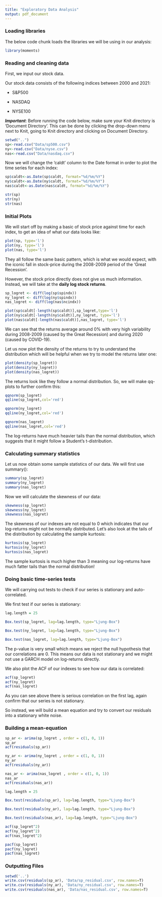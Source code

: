```yaml
---
title: "Exploratory Data Analysis"
output: pdf_document
---
```


### **Loading libraries**

The below code chunk loads the libraries we will be using in our analysis:

```r
library(moments)
```

### **Reading and cleaning data**

First, we input our stock data.

Our stock data consists of the following indices between 2000 and 2021:

-   S&P500

-   NASDAQ

-   NYSE100

***Important***: Before running the code below, make sure your Knit directory is 'Document Directory'. This can be done by clicking the drop-down menu next to Knit, going to Knit directory and clicking on Document Directory.

```r
setwd("..")
sp<-read.csv("Data/sp500.csv")
ny<-read.csv("Data/nyse.csv")
nas<-read.csv("Data/nasdaq.csv")
```

Now we will change the 'caldt' column to the Date format in order to plot the time series for each index:

```r
sp$caldt<-as.Date(sp$caldt, format="%d/%m/%Y")
ny$caldt<-as.Date(ny$caldt, format="%d/%m/%Y")
nas$caldt<-as.Date(nas$caldt, format="%d/%m/%Y")

str(sp)
str(ny)
str(nas)
```

### **Initial Plots**

We will start off by making a basic of stock price against time for each index, to get an idea of what our data looks like:

```r
plot(sp, type='l')
plot(ny, type='l')
plot(nas, type='l')
```

They all follow the same basic pattern, which is what we would expect, with the iconic fall in stock-price during the 2008-2009 period of the 'Great Recession'.

However, the stock price directly does not give us much information. Instead, we will take at the **daily log stock returns**.

```r
sp_logret <- diff(log(sp$spindx))
ny_logret <- diff(log(ny$spindx))
nas_logret <- diff(log(nas$ncindx))

plot(sp$caldt[-length(sp$caldt)],sp_logret,type='l')
plot(ny$caldt[-length(ny$caldt)],ny_logret, type='l')
plot(nas$caldt[-length(nas$caldt)],nas_logret, type='l')
```

We can see that the returns average around 0% with very high variability during 2008-2009 (caused by the Great Recession) and during 2020 (caused by COVID-19).

Let us now plot the density of the returns to try to understand the distribution which will be helpful when we try to model the returns later one:

```r
plot(density(sp_logret))
plot(density(ny_logret))
plot(density(nas_logret))
```

The returns look like they follow a normal distribution. So, we will make qq-plots to further confirm this:

```r
qqnorm(sp_logret)
qqline(sp_logret,col='red')

qqnorm(ny_logret)
qqline(ny_logret,col='red')

qqnorm(nas_logret)
qqline(nas_logret,col='red')
```

The log-returns have much heavier tails than the normal distribution, which suggests that it might follow a Student's t-distribution.

### **Calculating summary statistics**

Let us now obtain some sample statistics of our data. We will first use summary():

```r
summary(sp_logret)
summary(ny_logret)
summary(nas_logret)
```

Now we will calculate the skewness of our data:

```r
skewness(sp_logret)
skewness(ny_logret)
skewness(nas_logret)
```

The skewness of our indexes are not equal to 0 which indicates that our log-returns might not be normally distributed. Let's also look at the tails of the distribution by calculating the sample kurtosis:

```r
kurtosis(sp_logret)
kurtosis(ny_logret)
kurtosis(nas_logret)
```

The sample kurtosis is much higher than 3 meaning our log-returns have much fatter tails than the normal distribution!

### Doing basic time-series tests

We will carrying out tests to check if our series is stationary and auto-correlated.

We first test if our series is stationary:

```r
lag.length = 25

Box.test(sp_logret, lag=lag.length, type="Ljung-Box")

Box.test(ny_logret, lag=lag.length, type="Ljung-Box")

Box.test(nas_logret, lag=lag.length, type="Ljung-Box")
```

The p-value is very small which means we reject the null hypothesis that our correlations are 0. This means our data is not stationary and we might not use a GARCH model on log-returns directly.

We also plot the ACF of our indexes to see how our data is correlated:

```r
acf(sp_logret)
acf(ny_logret)
acf(nas_logret)
```

As you can see above there is serious correlation on the first lag, again confirm that our series is not stationary.

So instead, we will build a mean equation and try to convert our residuals into a stationary white noise.

### Building a mean-equation

```r
sp_ar <- arima(sp_logret , order = c(1, 0, 1))
sp_ar
acf(residuals(sp_ar))

ny_ar <- arima(ny_logret , order = c(1, 0, 1))
ny_ar
acf(residuals(ny_ar))

nas_ar <- arima(nas_logret , order = c(1, 0, 1))
nas_ar
acf(residuals(nas_ar))
```

```r
lag.length = 25

Box.test(residuals(sp_ar), lag=lag.length, type="Ljung-Box")

Box.test(residuals(ny_ar), lag=lag.length, type="Ljung-Box")

Box.test(residuals(nas_ar), lag=lag.length, type="Ljung-Box")

```

```r
acf(sp_logret^2)
acf(ny_logret^2)
acf(nas_logret^2)
```

```r
pacf(sp_logret)
pacf(ny_logret)
pacf(nas_logret)
```

### Outputting Files

```r
setwd('..')
write.csv(residuals(sp_ar), 'Data/sp_residual.csv', row.names=T)
write.csv(residuals(ny_ar), 'Data/ny_residual.csv', row.names=T)
write.csv(residuals(nas_ar), 'Data/nas_residual.csv', row.names=T)
```
